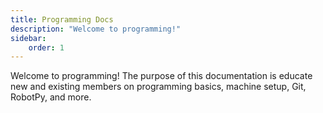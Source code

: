 ```yaml
---
title: Programming Docs
description: "Welcome to programming!"
sidebar:
    order: 1
---
```


Welcome to programming!
The purpose of this documentation is educate new and existing members on programming basics, machine setup, Git, RobotPy, and more.

